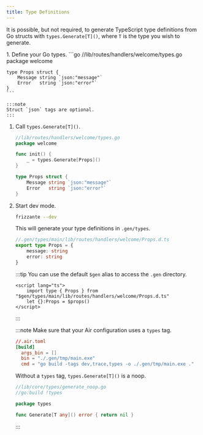```yaml
---
title: Type Definitions
---
```



It is possible, but not required, to generate TypeScript type definitions from Go structs with `types.Generate[T]()`, where `T` is the type you wish to generate.


<Steps>
1. Define your Go types.
    ```go
    //lib/routes/handlers/welcome/types.go
    package welcome

    type Props struct {
        Message string `json:"message"`
        Error   string `json:"error"`
    }
    ```

    :::note
    Struct `json` tags are optional.
    :::
1. Call `types.Generate[T]()`.
    ```go
    //lib/routes/handlers/welcome/types.go
    package welcome

    func init() {
        _ = types.Generate[Props]()
    }

    type Props struct {
        Message string `json:"message"`
        Error   string `json:"error"`
    }
    ```
1. Start dev mode.
    ```sh
    frizzante --dev
    ```

    This will generate your type definitions in `.gen/types`.

    ```ts
    //.gen/types/main/lib/routes/handlers/welcome/Props.d.ts
    export type Props = {
        message: string
        error: string
    }
    ```

    :::tip
    You can use the default `$gen` alias to access the `.gen` directory.
    ```svelte
    <script lang="ts">
        import type { Props } from "$gen/types/main/lib/routes/handlers/welcome/Props.d.ts"
        let {}:Props = $props()
    </script>
    ```
    :::

    :::note
    Make sure that your Air configuration uses a `types` tag.
    ```toml
    //.air.toml
    [build]
      args_bin = []
      bin = "./.gen/tmp/main.exe"
      cmd = "go build -tags dev,trace,types -o ./.gen/tmp/main.exe ."
    ```
    Without a `types` tag, `types.Generate[T]()` is a noop.
    ```go
    //lib/core/types/generate_noop.go
    //go:build !types

    package types

    func Generate[T any]() error { return nil }
    ```
    :::
</Steps>
